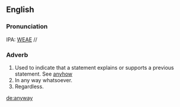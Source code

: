 ==English==
===Pronunciation===
IPA: [[WEAE]] //

===Adverb===
# Used to indicate that a statement explains or supports a previous statement.  See [[anyhow]]
# In any way whatsoever.
# Regardless.


[[de:anyway]]